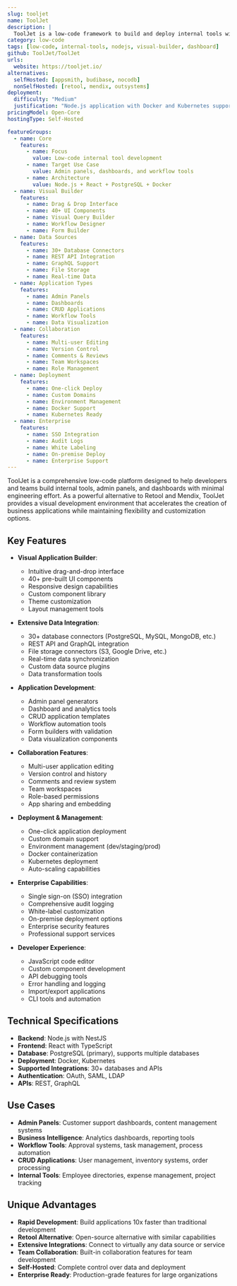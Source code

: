 ```yaml
---
slug: tooljet
name: ToolJet
description: |
  ToolJet is a low-code framework to build and deploy internal tools with minimal engineering effort. It serves as an alternative to Retool and Mendix, providing a visual development environment for creating admin panels, dashboards, and workflow tools quickly and efficiently.
category: low-code
tags: [low-code, internal-tools, nodejs, visual-builder, dashboard]
github: ToolJet/ToolJet
urls:
  website: https://tooljet.io/
alternatives:
  selfHosted: [appsmith, budibase, nocodb]
  nonSelfHosted: [retool, mendix, outsystems]
deployment:
  difficulty: "Medium"
  justification: "Node.js application with Docker and Kubernetes support, requires proper configuration for production deployment and database setup."
pricingModel: Open-Core
hostingType: Self-Hosted

featureGroups:
  - name: Core
    features:
      - name: Focus
        value: Low-code internal tool development
      - name: Target Use Case
        value: Admin panels, dashboards, and workflow tools
      - name: Architecture
        value: Node.js + React + PostgreSQL + Docker
  - name: Visual Builder
    features:
      - name: Drag & Drop Interface
      - name: 40+ UI Components
      - name: Visual Query Builder
      - name: Workflow Designer
      - name: Form Builder
  - name: Data Sources
    features:
      - name: 30+ Database Connectors
      - name: REST API Integration
      - name: GraphQL Support
      - name: File Storage
      - name: Real-time Data
  - name: Application Types
    features:
      - name: Admin Panels
      - name: Dashboards
      - name: CRUD Applications
      - name: Workflow Tools
      - name: Data Visualization
  - name: Collaboration
    features:
      - name: Multi-user Editing
      - name: Version Control
      - name: Comments & Reviews
      - name: Team Workspaces
      - name: Role Management
  - name: Deployment
    features:
      - name: One-click Deploy
      - name: Custom Domains
      - name: Environment Management
      - name: Docker Support
      - name: Kubernetes Ready
  - name: Enterprise
    features:
      - name: SSO Integration
      - name: Audit Logs
      - name: White Labeling
      - name: On-premise Deploy
      - name: Enterprise Support
---
```


ToolJet is a comprehensive low-code platform designed to help developers and teams build internal tools, admin panels, and dashboards with minimal engineering effort. As a powerful alternative to Retool and Mendix, ToolJet provides a visual development environment that accelerates the creation of business applications while maintaining flexibility and customization options.

## Key Features

- **Visual Application Builder**:

  - Intuitive drag-and-drop interface
  - 40+ pre-built UI components
  - Responsive design capabilities
  - Custom component library
  - Theme customization
  - Layout management tools

- **Extensive Data Integration**:

  - 30+ database connectors (PostgreSQL, MySQL, MongoDB, etc.)
  - REST API and GraphQL integration
  - File storage connectors (S3, Google Drive, etc.)
  - Real-time data synchronization
  - Custom data source plugins
  - Data transformation tools

- **Application Development**:

  - Admin panel generators
  - Dashboard and analytics tools
  - CRUD application templates
  - Workflow automation tools
  - Form builders with validation
  - Data visualization components

- **Collaboration Features**:

  - Multi-user application editing
  - Version control and history
  - Comments and review system
  - Team workspaces
  - Role-based permissions
  - App sharing and embedding

- **Deployment & Management**:

  - One-click application deployment
  - Custom domain support
  - Environment management (dev/staging/prod)
  - Docker containerization
  - Kubernetes deployment
  - Auto-scaling capabilities

- **Enterprise Capabilities**:

  - Single sign-on (SSO) integration
  - Comprehensive audit logging
  - White-label customization
  - On-premise deployment options
  - Enterprise security features
  - Professional support services

- **Developer Experience**:
  - JavaScript code editor
  - Custom component development
  - API debugging tools
  - Error handling and logging
  - Import/export applications
  - CLI tools and automation

## Technical Specifications

- **Backend**: Node.js with NestJS
- **Frontend**: React with TypeScript
- **Database**: PostgreSQL (primary), supports multiple databases
- **Deployment**: Docker, Kubernetes
- **Supported Integrations**: 30+ databases and APIs
- **Authentication**: OAuth, SAML, LDAP
- **APIs**: REST, GraphQL

## Use Cases

- **Admin Panels**: Customer support dashboards, content management systems
- **Business Intelligence**: Analytics dashboards, reporting tools
- **Workflow Tools**: Approval systems, task management, process automation
- **CRUD Applications**: User management, inventory systems, order processing
- **Internal Tools**: Employee directories, expense management, project tracking

## Unique Advantages

- **Rapid Development**: Build applications 10x faster than traditional development
- **Retool Alternative**: Open-source alternative with similar capabilities
- **Extensive Integrations**: Connect to virtually any data source or service
- **Team Collaboration**: Built-in collaboration features for team development
- **Self-Hosted**: Complete control over data and deployment
- **Enterprise Ready**: Production-grade features for large organizations
